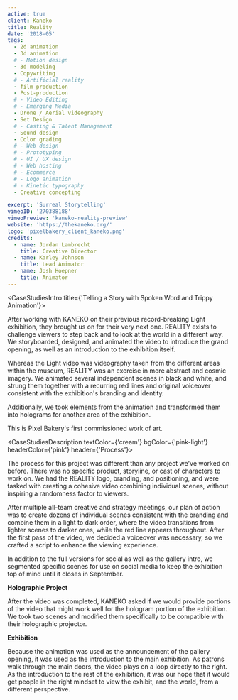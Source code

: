 ```yaml
---
active: true
client: Kaneko
title: Reality
date: '2018-05'
tags:
  - 2d animation
  - 3d animation
  # - Motion design
  - 3d modeling
  - Copywriting
  # - Artificial reality
  - film production
  - Post-production
  # - Video Editing
  # - Emerging Media
  - Drone / Aerial videography
  - Set Design
  # - Casting & Talent Management
  - Sound design
  - Color grading
  # - Web design
  # - Prototyping
  # - UI / UX design
  # - Web hosting
  # - Ecommerce
  # - Logo animation
  # - Kinetic typography
  - Creative concepting

excerpt: 'Surreal Storytelling'
vimeoID: '270388188'
vimeoPreview: 'kaneko-reality-preview'
website: 'https://thekaneko.org/'
logo: 'pixelbakery_client_kaneko.png'
credits:
  - name: Jordan Lambrecht
    title: Creative Director
  - name: Karley Johnson
    title: Lead Animator
  - name: Josh Hoepner
    title: Animator
---
```


<CaseStudiesIntro title={'Telling a Story with Spoken Word and Trippy Animation'}>

After working with KANEKO on their previous record-breaking Light exhibition, they brought us on for their very next one. REALITY exists to challenge viewers to step back and to look at the world in a different way. We storyboarded, designed, and animated the video to introduce the grand opening, as well as an introduction to the exhibition itself.

Whereas the Light video was videography taken from the different areas within the museum, REALITY was an exercise in more abstract and cosmic imagery. We animated several independent scenes in black and white, and strung them together with a recurring red lines and original voiceover consistent with the exhibition's branding and identity.

Additionally, we took elements from the animation and transformed them into holograms for another area of the exhibition.

This is Pixel Bakery's first commissioned work of art.

</CaseStudiesIntro>

<CaseStudiesDescription textColor={'cream'} bgColor={'pink-light'} headerColor={'pink'} header={'Process'}>

The process for this project was different than any project we've worked on before. There was no specific product, storyline, or cast of characters to work on. We had the REALITY logo, branding, and positioning, and were tasked with creating a cohesive video combining individual scenes, without inspiring a randomness factor to viewers.

After multiple all-team creative and strategy meetings, our plan of action was to create dozens of individual scenes consistent with the branding and combine them in a light to dark order, where the video transitions from lighter scenes to darker ones, while the red line appears throughout. After the first pass of the video, we decided a voiceover was necessary, so we crafted a script to enhance the viewing experience.

In addition to the full versions for social as well as the gallery intro, we segmented specific scenes for use on social media to keep the exhibition top of mind until it closes in September.

**Holographic Project**

After the video was completed, KANEKO asked if we would provide portions of the video that might work well for the hologram portion of the exhibition. We took two scenes and modified them specifically to be compatible with their holographic projector.

**Exhibition**

Because the animation was used as the announcement of the gallery opening, it was used as the introduction to the main exhibition. As patrons walk through the main doors, the video plays on a loop directly to the right. As the introduction to the rest of the exhibition, it was our hope that it would get people in the right mindset to view the exhibit, and the world, from a different perspective.

</CaseStudiesDescription>
